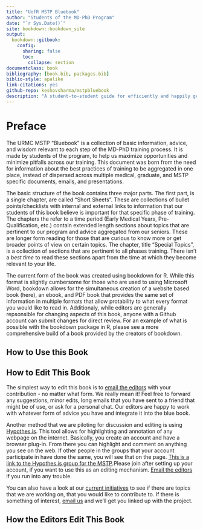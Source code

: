 ```yaml
---
title: "UofR MSTP Bluebook"
author: "Students of the MD-PhD Program"
date: "`r Sys.Date()`"
site: bookdown::bookdown_site
output:
  bookdown::gitbook:
    config:
      sharing: false
      toc:
        collapse: section
documentclass: book
bibliography: [book.bib, packages.bib]
biblio-style: apalike
link-citations: yes
github-repo: keshovsharma/mstpbluebook
description: "A student-to-student guide for efficiently and happily getting your MD and PhD."
---
```


# Preface {-}

The URMC MSTP “Bluebook” is a collection of basic information, advice, and wisdom relevant to each step of the MD-PhD training process. It is made by students of the program, to help us maximize opportunities and minimize pitfalls across our training. This document was born from the need for information about the best practices of training to be aggregated in one place, instead of dispersed across multiple medical, graduate, and MSTP specific documents, emails, and presentations.

The basic structure of the book contains three major parts. The first part, is a single chapter, are called “Short Sheets”. These are collections of bullet points/checklists with internal and external links to information that our students of this book believe is important for that specific phase of training. The chapters the refer to a time period (Early Medical Years, Pre-Qualification, etc.) contain extended length sections about topics that are pertinent to our program and advice aggregated from our seniors. These are longer form reading for those that are curious to know more or get broader points of view on certain topics. The chapter, title "Special Topics", is a collection of sections that are pertinent to all phases training. There isn't a *best time* to read these sections apart from the time at which they become relevant to your life.

The current form of the book was created using bookdown for R. While this format is slightly cumbersome for those who are used to using Microsoft Word, bookdown allows for the simultaneous creation of a website based book (here), an ebook, and PDF book that provides the same set of information in multiple formats that allow protability to what every format you would like to read in. Additionaly, while editors are generally repsonsible for changing aspects of this book, anyone with a Github account can submit changes for direct review. For an example of what is possible with the bookdown package in R, please see a more comprehensive build of a book provided by the creators of bookdown.


## How to Use this Book {-}


## How to Edit This Book {-}

The simplest way to edit this book is to [email the editors](mailto:keshov_sharma@urmc.rochester.edu) with your contribution - no matter what form. We really mean it! Feel free to forward any suggestions, minor edits, long emails that you have sent to a friend that might be of use, or ask for a personal chat. Our editors are happy to work with whatever form of advice you have and integrate it into the blue book.

Another method that we are piloting for discussion and editing is using [Hypothes.is](https://web.hypothes.is/). This tool allows for highlighting and annotation of any webpage on the internet. Basically, you create an account and have a browser plug-in. From there you can highlight and comment on anything you see on the web. If other people in the groups that your account participate in have done the same, you will see that on the page. [This is a link to the Hypothes.is group for the MSTP](https://hypothes.is/groups/4EM9AoyE/urmc-mstp).Please join after setting up your account, if you want to use this as an editing mechanism. [Email the editors](mailto:keshov_sharma@urmc.rochester.edu) if you run into any trouble.  

You can also have a look at our [current initiatives](#current-inits) to see if there are topics that we are working on, that you would like to contribute to. If there is something of interest, [email us](mailto:keshov_sharma@urmc.rochester.edu) and we'll get you linked up with the project.

## How the Editors Edit This Book {-}
